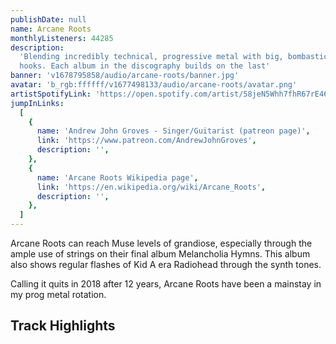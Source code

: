 ```yaml
---
publishDate: null
name: Arcane Roots
monthlyListeners: 44285
description:
  'Blending incredibly technical, progressive metal with big, bombastic pop
  hooks. Each album in the discography builds on the last'
banner: 'v1678795858/audio/arcane-roots/banner.jpg'
avatar: 'b_rgb:ffffff/v1677498133/audio/arcane-roots/avatar.png'
artistSpotifyLink: 'https://open.spotify.com/artist/58jeN5Whh7fhR67rE46qBt?si=gphqVY-iSO2EDqc8z4S-qg'
jumpInLinks:
  [
    {
      name: 'Andrew John Groves - Singer/Guitarist (patreon page)',
      link: 'https://www.patreon.com/AndrewJohnGroves',
      description: '',
    },
    {
      name: 'Arcane Roots Wikipedia page',
      link: 'https://en.wikipedia.org/wiki/Arcane_Roots',
      description: '',
    },
  ]
---
```



Arcane Roots can reach Muse levels of grandiose, especially through the ample
use of strings on their final album Melancholia Hymns. This album also shows
regular flashes of Kid A era Radiohead through the synth tones.

Calling it quits in 2018 after 12 years, Arcane Roots have been a mainstay in my
prog metal rotation.

## Track Highlights
